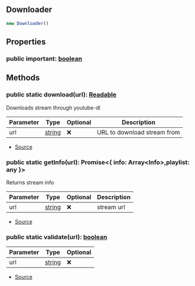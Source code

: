 ## Downloader


```typescript
new Downloader()
```


## Properties
### public important: [boolean](https://developer.mozilla.org/en-US/docs/Web/JavaScript/Reference/Global_Objects/Boolean)


## Methods
### public static download(url): [Readable](https://nodejs.org/dist/latest/docs/api/stream.html#stream_class_stream_readable)
Downloads stream through youtube-dl



| Parameter | Type | Optional | Description |
| ----------- | ----------- | ----------- | ----------- |
| url | [string](https://developer.mozilla.org/en-US/docs/Web/JavaScript/Reference/Global_Objects/String) | ❌ | URL to download stream from |


- [Source](https://github.com/Androz2091/discord-player/blob/cb6c009/packages/downloader/src/Downloader.ts#L24)
### public static getInfo(url): Promise\<\{ info: Array\<Info>,playlist: any }>
Returns stream info



| Parameter | Type | Optional | Description |
| ----------- | ----------- | ----------- | ----------- |
| url | [string](https://developer.mozilla.org/en-US/docs/Web/JavaScript/Reference/Global_Objects/String) | ❌ | stream url |


- [Source](https://github.com/Androz2091/discord-player/blob/cb6c009/packages/downloader/src/Downloader.ts#L49)
### public static validate(url): [boolean](https://developer.mozilla.org/en-US/docs/Web/JavaScript/Reference/Global_Objects/Boolean)
| Parameter | Type | Optional |
| ----------- | ----------- | ----------- |
| url | [string](https://developer.mozilla.org/en-US/docs/Web/JavaScript/Reference/Global_Objects/String) | ❌ |


- [Source](https://github.com/Androz2091/discord-player/blob/cb6c009/packages/downloader/src/Downloader.ts#L83)